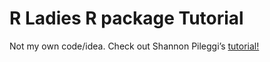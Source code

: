 # R Ladies R package Tutorial 

Not my own code/idea. Check out Shannon Pileggi's [tutorial!](https://www.pipinghotdata.com/posts/2020-10-25-your-first-r-package-in-1-hour/)
